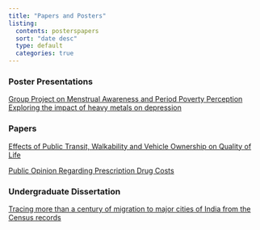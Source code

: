 ```yaml
---
title: "Papers and Posters"
listing:
  contents: posterspapers
  sort: "date desc"
  type: default
  categories: true
---
```


### Poster Presentations

[Group Project on Menstrual Awareness and Period Poverty Perception](posts/posterspapers/PeriodPovertyGroup.pdf)\
[Exploring the impact of heavy metals on depression](posts/posterspapers/ky_ml_poster.pdf)

### Papers

[Effects of Public Transit, Walkability and Vehicle Ownership on Quality of Life](posts/posterspapers/MekhalaKumar_790Q_FinalPaper.pdf)

[Public Opinion Regarding Prescription Drug Costs](posts/posterspapers/MekhalaKumarMemo.pdf)

### Undergraduate Dissertation

[Tracing more than a century of migration to major cities of India from the Census records](posts/posterspapers/Dissertation.pdf)
